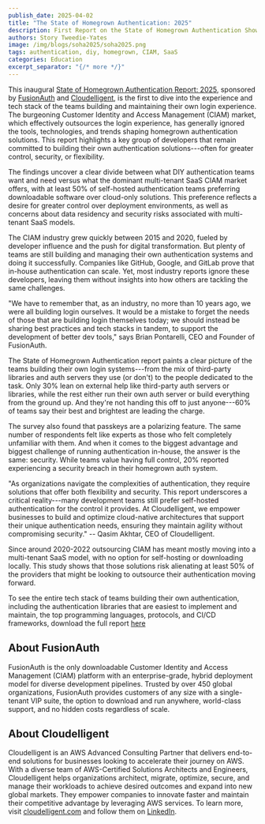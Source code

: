 ```yaml
---
publish_date: 2025-04-02
title: "The State of Homegrown Authentication: 2025"
description: First Report on the State of Homegrown Authentication Shows 50% of Developers Prefer Local Testing
authors: Story Tweedie-Yates
image: /img/blogs/soha2025/soha2025.png
tags: authentication, diy, homegrown, CIAM, SaaS
categories: Education
excerpt_separator: "{/* more */}"
---
```


This inaugural [State of Homegrown Authentication Report: 2025](/tech-papers/homegrown-authentication-report-2025), sponsored by [FusionAuth](/) and [Cloudelligent](https://cloudelligent.com/), is the first to dive into the experience and tech stack of the teams building and maintaining their own login experience. The burgeoning Customer Identity and Access Management (CIAM) market, which effectively outsources the login experience, has generally ignored the tools, technologies, and trends shaping homegrown authentication solutions. This report highlights a key group of developers that remain committed to building their own authentication solutions---often for greater control, security, or flexibility.

The findings uncover a clear divide between what DIY authentication teams want and need versus what the dominant multi-tenant SaaS CIAM market offers, with at least 50% of self-hosted authentication teams preferring downloadable software over cloud-only solutions. This preference reflects a desire for greater control over deployment environments, as well as concerns about data residency and security risks associated with multi-tenant SaaS models.

The CIAM industry grew quickly between 2015 and 2020, fueled by developer influence and the push for digital transformation. But plenty of teams are still building and managing their own authentication systems and doing it successfully. Companies like GitHub, Google, and GitLab prove that in-house authentication can scale. Yet, most industry reports ignore these developers, leaving them without insights into how others are tackling the same challenges.

"We have to remember that, as an industry, no more than 10 years ago, we were all building login ourselves. It would be a mistake to forget the needs of those that are building login themselves today; we should instead be sharing best practices and tech stacks in tandem, to support the development of better dev tools," says Brian Pontarelli, CEO and Founder of FusionAuth.

The State of Homegrown Authentication report paints a clear picture of the teams building their own login systems---from the mix of third-party libraries and auth servers they use (or don't) to the people dedicated to the task. Only 30% lean on external help like third-party auth servers or libraries, while the rest either run their own auth server or build everything from the ground up. And they're not handing this off to just anyone---60% of teams say their best and brightest are leading the charge.

The survey also found that passkeys are a polarizing feature. The same number of respondents felt like experts as those who felt completely unfamiliar with them. And when it comes to the biggest advantage and biggest challenge of running authentication in-house, the answer is the same: security. While teams value having full control, 20% reported experiencing a security breach in their homegrown auth system.

"As organizations navigate the complexities of authentication, they require solutions that offer both flexibility and security. This report underscores a critical reality---many development teams still prefer self-hosted authentication for the control it provides. At Cloudelligent, we empower businesses to build and optimize cloud-native architectures that support their unique authentication needs, ensuring they maintain agility without compromising security." -- Qasim Akhtar, CEO of Cloudelligent.

Since around 2020-2022 outsourcing CIAM has meant mostly moving into a multi-tenant SaaS model, with no option for self-hosting or downloading locally. This study shows that those solutions risk alienating at least 50% of the providers that might be looking to outsource their authentication moving forward.

To see the entire tech stack of teams building their own authentication, including the authentication libraries that are easiest to implement and maintain, the top programming languages, protocols, and CI/CD frameworks, download the full report [here](/tech-papers/homegrown-authentication-report-2025)

About FusionAuth
----------------

FusionAuth is the only downloadable Customer Identity and Access Management (CIAM) platform with an enterprise-grade, hybrid deployment model for diverse development pipelines. Trusted by over 450 global organizations, FusionAuth provides customers of any size with a single-tenant VIP suite, the option to download and run anywhere, world-class support, and no hidden costs regardless of scale.

About Cloudelligent
----------------

Cloudelligent is an AWS Advanced Consulting Partner that delivers end-to-end solutions for businesses looking to accelerate their journey on AWS. With a diverse team of AWS-Certified Solutions Architects and Engineers, Cloudelligent helps organizations architect, migrate, optimize, secure, and manage their workloads to achieve desired outcomes and expand into new global markets. They empower companies to innovate faster and maintain their competitive advantage by leveraging AWS services. To learn more, visit [cloudelligent.com](https://cloudelligent.com/) and follow them on [LinkedIn](https://www.linkedin.com/company/cloudelligent/).